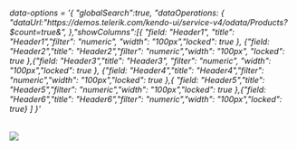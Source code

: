 


<Meta title="Grid/Generic Configurations/Search Across Grid" component={grid} />

 ###### data-options = '&#123; "globalSearch":true, "dataOperations: &#123; "dataUrl:"https:&#47;&#47;demos.telerik.com&#47;kendo-ui&#47;service-v4&#47;odata/Products?$count=true&", &#125;,"showColumns":[&#123; "field: "Header1", "title": "Header1","filter": "numeric", "width": "100px","locked": true &#125;, &#123;"field: "Header2","title": "Header2","filter": "numeric","width": "100px", "locked": true  &#125;,&#123;"field: "Header3","title": "Header3", "filter": "numeric", "width": "100px","locked": true  &#125;, &#123;"field: "Header4","title": "Header4","filter": "numeric","width": "100px","locked": true &#125;,&#123; "field: "Header5","title": "Header5","filter": "numeric","width": "100px","locked": true &#125;,&#123;"field: "Header6","title": "Header6","filter": "numeric","width": "100px","locked": true&#125; ] &#125;'
<img src={imgUrl} className="grid-img"/>



